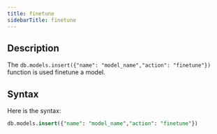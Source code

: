 ```yaml
---
title: finetune
sidebarTitle: finetune
---
```


## Description

The `db.models.insert({"name": "model_name","action": "finetune"})` function is used finetune a model.

## Syntax

Here is the syntax:

```sql
db.models.insert({"name": "model_name","action": "finetune"})
```
